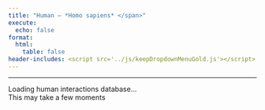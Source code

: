 ```yaml
---
title: "Human – *Homo sapiens* </span>"
execute:
  echo: false
format:
  html:
    table: false
header-includes: <script src='../js/keepDropdownMenuGold.js'></script>
---
```


***

```{=html}

<div id="loading-widget" class="loading-container">
  <div class="loading-spinner"></div>
  <div class="loading-text">Loading human interactions database...</div>
  <div class="loading-subtext">This may take a few moments</div>
</div>

<div id="table-content" style="opacity: 0;">
<!-- Injected automatically via Jinja -->
<link rel="stylesheet" href="https://cdn.datatables.net/1.13.6/css/jquery.dataTables.min.css">
<link rel="stylesheet" href="https://cdn.datatables.net/buttons/2.4.1/css/buttons.dataTables.min.css">
<link rel="stylesheet" href="https://cdn.datatables.net/responsive/2.5.0/css/responsive.dataTables.min.css">
<link rel="stylesheet" href="https://cdn.datatables.net/select/1.7.0/css/select.dataTables.min.css">
<link rel="stylesheet" href="https://cdnjs.cloudflare.com/ajax/libs/font-awesome/6.0.0-beta3/css/all.min.css">
<style>
    .dt-buttons {
        position: relative;
        z-index: 2; /* Your original value */
    }
    
    .dt-button-collection {
        z-index: 101; /* Your original value */
    }
    
    /* Mobile-only fixes for button collection */
    @media (max-width: 768px) {
        .dt-button-collection {
            z-index: 9999 !important;
            position: fixed !important;
            top: 10% !important; /* Move down from top to prevent cutting */
            left: 50% !important;
            transform: translateX(-50%) !important; /* Only horizontal centering */
            max-height: 80vh !important;
            max-width: 95vw !important;
            overflow-y: auto !important;
            box-shadow: 0 4px 12px rgba(0,0,0,0.15) !important;
            border-radius: 4px !important;
        }
        
        /* Ensure DataTable wrapper doesn't clip the dropdown */
        .dataTables_wrapper {
            overflow: visible !important;
        }
        
        /* Center-align and make buttons wrap properly */
        .dataTables_wrapper .dt-buttons {
            float: none !important;
            display: flex !important;
            flex-wrap: wrap !important;
            justify-content: center !important; /* Center align buttons */
            gap: 5px !important;
            width: 100% !important;
            max-width: 100% !important;
            overflow: visible !important;
        }
        
        /* Make individual buttons responsive */
        .dt-buttons .dt-button {
            flex: 0 1 auto !important;
            min-width: 0 !important;
            white-space: nowrap !important;
            font-size: 0.8rem !important;
            padding: 0.3rem 0.5rem !important;
        }
        
        .selection-counter {
            float: right;
            display: block;
            margin: 10px 10px 10px 0;
            text-align: right;
        }
    }
    
    /* Your existing styles with z-index adjustments */
    :root {
        --table-underline-offset: 1px;
        --table-underline-thickness: 1px;
        --table-line-height: 1.1;
    }
    
    table.dataTable {
        --underline-offset: var(--table-underline-offset);
        --underline-thickness: var(--table-underline-thickness);
        line-height: var(--table-line-height);
    }
    
    table.dataTable thead th {
        font-size: 90% !important;
    }
    
    table.dataTable tbody td {
        font-size: 90% !important;
    }
    
    table.dataTable.compact tbody td {
        padding-top: 5px !important;
        padding-bottom: 5px !important;
    }
    
    input[type="text"]::placeholder {
        font-style: italic;
        font-size: 80%;
    }
    
    .dataTables_wrapper .dataTables_info {
        font-weight: bold;
        margin-left: 0px !important;
        padding-top: 8px !important;
        clear: none !important;
    }
    
    .dataTables_wrapper .dt-buttons {
        float: left !important;
    }
    
    #top_info_display {
        float: none !important;
        text-align: right;
    }
    
    .selection-counter {
        color: #1f4eb6;
        font-weight: bold;
        font-size: 80%;
        float: right;
        margin-top: 8px;
        margin-right: 0px;
        padding: 5px 10px;
        background: #f9f9f9;
        border: 1px solid #ddd;
        border-radius: 4px;
        clear: right;
        text-align: right;
    }
    
    @media (max-width: 768px) {
        .selection-counter {
            float: right;
            display: block;
            margin: 10px 10px 10px 0;
            text-align: right;
        }
    }
    
    .top-controls-container {
        display: flex;
        align-items: center;
        justify-content: space-between;
        width: 100%;
        margin-bottom: 10px;
    }
    
    .buttons-container {
        display: flex;
        align-items: center;
        gap: 5px;
        flex-wrap: wrap;
    }
    
    @media (max-width: 768px) {
        .top-controls-container {
            flex-direction: column;
            align-items: flex-start;
            gap: 10px;
        }
    }
    
    .dataTables_wrapper .dt-layout-row.dt-layout-top .dt-layout-cell.dt-start {
        display: flex;
        align-items: center;
        flex-wrap: wrap;
        gap: 2px;
    }
    
    .custom-info-container {
        display: inline-flex;
        align-items: center;
        gap: 5px;
    }
    
    .custom-info-container .fa-solid {
        font-size: 1em;
        color: darkgreen;
    }
    
    .dataTables_wrapper .dt-buttons {
        display: inline-flex;
        gap: 5px;
    }
    
    /* Checkbox styles remain the same */
    table.dataTable tbody tr.selected td.select-checkbox::after {
        content: '✓';
        font-size: 0.8rem;
        color: #333;
        font-weight: bold;
        position: absolute;
        top: 50%;
        left: 50%;
        transform: translate(-50%, -50%);
        line-height: 1;
        pointer-events: none;
    }
    
    table.dataTable.compact>tbody>tr.selected>td.select-checkbox:after, 
    table.dataTable.compact>tbody>tr.selected>th.select-checkbox:after{
        margin-top: -0.025rem;
        margin-left: -0.05rem;
    }
    
    table.dataTable td.select-checkbox::before {
        position: relative;
    }
    
    table.dataTable td.select-checkbox {
        text-align: center;
        vertical-align: middle;
        padding: 0.5rem;
        width: 3.5rem;
        min-width: 2.5rem;
        position: relative;
    }
    
    table.dataTable tbody tr.selected td.select-checkbox::before {
        background: #f0f8ff;
        border-color: #337ab7;
    }
    
    table.dataTable.compact>tbody>tr>td.select-checkbox:before,
    table.dataTable.compact>tbody>tr>th.select-checkbox:before {
        margin-top: -0.3rem;
    }
    
    @media (max-width: 768px) {
        table.dataTable td.select-checkbox {
            padding: 0.25rem;
            width: 2rem;
            min-width: 1.5rem;
        }
    
        table.dataTable td.select-checkbox::before {
            width: 0.8rem;
            height: 0.8rem;
        }
        
        table.dataTable.compact>tbody>tr>td.select-checkbox:before,
        table.dataTable.compact>tbody>tr>th.select-checkbox:before {
            margin-top: -0.4rem;
        }
    
        table.dataTable tbody tr.selected td.select-checkbox::after {
            font-size: 0.7rem;
        }
    }
    
    /* Additional mobile fix for very small screens */
    @media (max-width: 480px) {
        .selection-counter {
            float: left;
            display: block;
            text-align: left;
            margin: 0 0 5px 0 !important;
        }
         .dt-button-collection {
            z-index: 10000 !important;
            position: fixed !important;
            max-width: 90vw; /* Prevent it from being too wide */
        }
        
    /* Make individual buttons full width on very small screens */
        .buttons-container {
            flex-direction: column; !important;
            width: 100%; /* Take full width */
            gap: 5px;
        }
        
        .dt-buttons {
            width: 100% !important; /* Full width for button container */
            display: flex !important;
            flex-direction: column !important; /* Stack buttons vertically */
            gap: 5px;
        }
        
        .dt-button {
            width: 100% !important; /* Each button takes full width */
            box-sizing: border-box;
            white-space: nowrap !important;
        }
        
        table.dataTable td.select-checkbox {
            padding: 0.2rem;
            width: 1.5rem;
            min-width: 1.2rem;
        }
    
        table.dataTable td.select-checkbox::before {
            width: 0.5rem;
            height: 0.5rem;
        }
    
        table.dataTable tbody tr.selected td.select-checkbox::after {
            font-size: 0.6rem;
        }
        
        input[type="text"]::placeholder {
            font-size: 60% !important;
        }
    }
    
    .dataTables_filter {
        display: none !important;
    }
</style>

<table id="human-table" class="display nowrap cell-border compact" style="width:100%">
    <thead></thead>
    <tfoot></tfoot>
</table>

<script src="https://code.jquery.com/jquery-3.7.0.min.js"></script>
<script src="https://cdn.datatables.net/1.13.6/js/jquery.dataTables.min.js"></script>
<script src="https://cdn.datatables.net/responsive/2.5.0/js/dataTables.responsive.min.js"></script>
<script src="https://cdn.datatables.net/buttons/2.4.1/js/dataTables.buttons.min.js"></script>
<script src="https://cdn.datatables.net/buttons/2.4.1/js/buttons.colVis.min.js"></script>
<script src="https://cdn.datatables.net/select/1.7.0/js/dataTables.select.min.js"></script>

<script src="https://cdnjs.cloudflare.com/ajax/libs/jszip/3.10.1/jszip.min.js"></script>

<script src="https://cdn.datatables.net/buttons/2.4.1/js/buttons.html5.min.js"></script>
<script src="https://cdn.datatables.net/buttons/2.4.1/js/buttons.copy.min.js"></script>


<script>

$.getJSON("../JSON/human_gene_pair.json", function(data) {

    const columns = [
  {
    "data": "Interaction ID",
    "title": "<span title=\"Unique ConnectomeDB ID for each ligand\u2013receptor pair\">Interaction ID</span>"
  },
  {
    "data": "Human LR Pair",
    "title": "<span title=\"Ligand-receptor Pair\">Human LR Pair</span>"
  },
  {
    "data": "Ligand",
    "title": "<span title=\"HGNC gene symbol for the ligand\">Ligand</span>"
  },
  {
    "data": "Receptor",
    "title": "<span title=\"HGNC gene symbol for the receptor\">Receptor</span>"
  },
  {
    "data": "Ligand Symbols",
    "title": "<span title=\"Official gene symbol (aliases, old names)\">Ligand Symbols</span>"
  },
  {
    "data": "Receptor Symbols",
    "title": "<span title=\"Official gene symbol (aliases, old names)\">Receptor Symbols</span>"
  },
  {
    "data": "Ligand Location",
    "title": "<span title=\"Location based on the predicted subcellular localization of the human proteome\">Ligand Location</span>"
  },
  {
    "data": "Receptor Location",
    "title": "<span title=\"Location based on the predicted subcellular localization of the human proteome\">Receptor Location</span>"
  },
  {
    "data": "Ligand HGNC ID",
    "title": "<span title=\"HGNC gene ID for the ligand (link to HGNC)\">Ligand HGNC ID</span>"
  },
  {
    "data": "Receptor HGNC ID",
    "title": "<span title=\"HGNC gene ID for the receptor (link to HGNC)\">Receptor HGNC ID</span>"
  },
  {
    "data": "Perplexity",
    "title": "<span title=\"Click the logo below to run Perplexity on the Human LR pair\">Perplexity</span>"
  },
  {
    "data": "Human evidence",
    "title": "<span title=\"Direct: experimentally verified; Conservation: inferred from orthology\">Human evidence</span>"
  },
  {
    "data": "Ligand ENSEMBL ID",
    "title": "<span title=\"ENSEMBL gene ID for the ligand (link to ENSEMBL)\">Ligand ENSEMBL ID</span>"
  },
  {
    "data": "Receptor ENSEMBL ID",
    "title": "<span title=\"ENSEMBL gene ID for the receptor (link to ENSEMBL)\">Receptor ENSEMBL ID</span>"
  }
];



    // Build header HTML - add checkbox column back

    // Set the header for the first column to 'Copy' with a tooltip

    var headerHtml = '<tr><th title="Tick boxes for rows to download via the CSV/Excel buttons">Select</th>';

    columns.forEach(function(col) {

        headerHtml += '<th>' + (col.title || col.data || '') + '</th>';

    });

    headerHtml += '</tr>';

    $('#human-table thead').html(headerHtml);



    // Calculate hidden columns based on total column count (adjust for checkbox column)

    var totalColumns = columns.length + 1; // +1 for checkbox column

    // The original columns 4 and 5 (indices 3 and 4 in the `columns` array)

    // become indices 4 and 5 after the checkbox column is prepended.

    var hiddenColumns = [3, 4]; // Hide original columns 3 and 4



    // // NO NEED for now --- Add last 2 columns to hidden list (adjust this number as needed)

    // // Remember to adjust for the prepended checkbox column

    for (var i = 2; i > 0; i--) {

        if (totalColumns - i >= 0) {

            hiddenColumns.push(totalColumns - i);

        }

    }



    // Remove duplicates

    hiddenColumns = [...new Set(hiddenColumns)];



    console.log('Total columns:', totalColumns);

    console.log('Hidden columns:', hiddenColumns);



    var table = $('#human-table').DataTable({

        data: data,

        columns: [

            {

                data: null,

                defaultContent: '',

                orderable: false,

                className: 'select-checkbox',

                width: '20px'

            }

        ].concat(columns), // Add checkbox column as first column

        scrollX: true,

        fixedHeader: false,

        fixedColumns: {

            start: 1,

        },

        autoWidth: true,

        responsive: false,

        dom: 'Bfrtip',

        searching: true,

        select: {

            style: 'multi',

            selector: 'td:first-child',
            
            info: false //to remove flashing of XX rows selected

        },

        lengthMenu: [[15, 25, 50, 100, -1], ["15", "25", "50", "100", "All"]],

        buttons: [

            { extend: 'pageLength', 
              text: function(dt, button, config) {
        return 'Show ' + dt.page.len() + ' Rows';
    } },

            { extend: 'colvis', text: 'Display Columns' },

            { extend: 'selectAll', text: 'Select All',
            action: function(e, dt, node, config) {
                $.fn.dataTable.ext.buttons.selectAll.action.call(this, e, dt, node, config);
                setTimeout(function() {
                    updateInfoDisplay();
                }, 100);
            }
        },

            { extend: 'selectNone', text: 'Deselect All',
        action: function(e, dt, node, config) {
            $.fn.dataTable.ext.buttons.selectNone.action.call(this, e, dt, node, config);
            setTimeout(function() {
                updateInfoDisplay();
            }, 100);
        }
    },

            {

                extend: 'csvHtml5',

                filename: 'ConnectomeDB2025_human',

                exportOptions: {

                    columns: ':visible:not(:first-child)', // Export only visible columns, excluding checkbox

                    format: {

                        body: function(data, row, column, node) {

                            // Check if this cell contains the &#128269; (🔍) symbol AND a link (Perplexity column detection)
                            if (data && data.toString().includes('&#128269;') && data.toString().includes('<a ') && data.toString().includes('href=')) {

                                var $temp = $('<div>').html(data);

                                var href = $temp.find('a').attr('href');

                                return href ? encodeURI(href) : data;

                            }

                            // For all other columns, strip HTML tags

                            return data.replace ? data.replace(/<[^>]*>/g, '') : data;

                        }

                    }

                },

                action: function(e, dt, button, config) {

                    var selectedRows = dt.rows('.selected').count();

                    if (selectedRows > 0) {

                        config.exportOptions.modifier = { selected: true };

                    } else {

                        config.exportOptions.modifier = { page: 'all', search: 'none' };

                    }

                    $.fn.dataTable.ext.buttons.csvHtml5.action.call(this, e, dt, button, config);

                }

            },

            {

                extend: 'excelHtml5',

                filename: 'ConnectomeDB2025_human',

                title: null,

                exportOptions: {

                    columns: ':visible:not(:first-child)', // Export only visible columns, excluding checkbox

                    format: {

                        body: function(data, row, column, node) {

                            // Check if this cell contains the &#128269; (🔍) symbol AND a link (Perplexity column detection)
                            if (data && data.toString().includes('&#128269;') && data.toString().includes('<a ') && data.toString().includes('href=')) {

                                var $temp = $('<div>').html(data);

                                var href = $temp.find('a').attr('href');

                                return href ? encodeURI(href) : data;

                            }

                            return data.replace ? data.replace(/<[^>]*>/g, '') : data;

                        }

                    }

                },

                action: function(e, dt, button, config) {

                    var selectedRows = dt.rows('.selected').count();

                    if (selectedRows > 0) {

                        config.exportOptions.modifier = { selected: true };

                    } else {

                        config.exportOptions.modifier = { page: 'all', search: 'none' };

                    }

                    $.fn.dataTable.ext.buttons.excelHtml5.action.call(this, e, dt, button, config);

                }

            },

            // {

            //     extend: 'copyHtml5',

            //     filename: 'ConnectomeDB2025_human',

            //     title: null,

            //     exportOptions: {

            //         columns: ':visible:not(:first-child)', // Export only visible columns, excluding checkbox

            //         format: {

            //             body: function(data, row, column, node) {

            //                 // Check if this cell contains the &#128269; (🔍) symbol AND a link (Perplexity column detection)
            //                 if (data && data.toString().includes('&#128269;') && data.toString().includes('<a ') && data.toString().includes('href=')) {

            //                     var $temp = $('<div>').html(data);

            //                     var href = $temp.find('a').attr('href');

            //                     return href ? encodeURI(href) : data;

            //                 }

            //                 return data.replace ? data.replace(/<[^>]*>/g, '') : data;

            //             }

            //         }

            //     },

            //     action: function(e, dt, button, config) {

            //         var selectedRows = dt.rows('.selected').count();

            //         if (selectedRows > 0) {

            //             config.exportOptions.modifier = { selected: true };

            //         } else {

            //             config.exportOptions.modifier = { page: 'all', search: 'none' };

            //         }

            //         $.fn.dataTable.ext.buttons.copyHtml5.action.call(this, e, dt, button, config);

            //     }

            // }

        ],

        columnDefs: [

            {

                orderable: false,

                className: 'select-checkbox',

                targets: 0

            },

            // Adjusted for checkbox column: Original column 11 is index 12

            { "className": "dt-center", "targets": [11] },

            // Adjusted for checkbox column: Original columns 5 and 6 are now at indices 5 and 6

            { "width": "275px", "targets": [4, 5] },

            { "visible": false, "targets": hiddenColumns }

        ],

        initComplete: function () {

            var api = this.api();

            $('.dataTables_wrapper .dt-layout-row.dt-layout-top .dt-layout-cell.dt-end').append('<div class="dataTables_info" id="top_info_display"></div>');

             // ADD THIS LINE: Create separate selection counter
            $('.dt-buttons').after('<div class="selection-counter" id="selection_counter">0 rows selected</div>');
        
            // --- Adjust your updateInfoDisplay function ---
            window.updateInfoDisplay = function() {
                var info = api.page.info();
                var selectedCount = api.rows('.selected').count();
                var filteredCount = api.rows({ search: 'applied' }).count();
                var totalCount = api.rows().count();
        
                var infoText = `Showing ${info.start + 1} to ${info.end} of ${filteredCount} entries`;
        
                if (filteredCount !== totalCount) {
                    infoText += ` (filtered from ${totalCount} total entries)`;
                }
        
                if (selectedCount > 0) {
                    var selectedInFiltered = api.rows({ search: 'applied' }).nodes().to$().filter('.selected').length;
                    infoText += ` - ${selectedInFiltered} rows selected`;
                }
        
                // Update BOTH the original (bottom) and the cloned (top) info elements
                // Make sure to update the one with the new ID for the top display
                $('#top_info_display_clone_2').html(infoText); // Update the cloned one
                $('.dataTables_wrapper .dataTables_info').html(infoText); // This will update the original bottom one
            };

            // ADD THIS: Simple counter update function
                window.updateSelectionCounter = function() {
                    var selectedCount = api.rows('.selected').count();
                    var filteredCount = api.rows({ search: 'applied' }).count();
                    var totalCount = api.rows().count();
                    
                    if (selectedCount > 0) {
                        var selectedInFiltered = api.rows({ search: 'applied' }).nodes().to$().filter('.selected').length;
                        $('#selection_counter').text(selectedInFiltered + ' rows selected');
                        $('#selection_counter').show();
                    } else {
                        $('#selection_counter').text('0 rows selected');
                    }
                };

            
            window.updateButtonText = function() {
                var filteredCount = api.rows({ search: 'applied' }).count();
                var totalCount = api.rows().count();
                
                if (filteredCount === totalCount) {
                    $('.buttons-select-all').text('Select All (' + totalCount + ')');
                } else {
                    $('.buttons-select-all').text('Select All Filtered (' + filteredCount + ')');
                }
            };

            // Add this event listener
            api.on('draw.dt select.dt deselect.dt', function() {
                setTimeout(updateButtonText, 100);
                setTimeout(updateInfoDisplay, 100);
                setTimeout(updateSelectionCounter, 100); // ADD THIS LINE
            });

            updateInfoDisplay(); // Call it once after setup
            updateSelectionCounter(); // ADD THIS LINE

            // Wait for DOM to be ready, then add filter

            setTimeout(function() {

                // Create a filter container directly above the table and headers

                var filterContainer = $('<div id="column-filters" style="background: white; padding-left: 0px; padding-right: 0px; padding-bottom: 10px; border: 0px solid #ddd; margin-bottom: 1px; width: 100%;"></div>');

                $('#human-table').closest('.dataTables_wrapper').prepend(filterContainer);



                // Append a style block with media query for smaller screens

                $('head').append(`

                    <style>

                        @media (max-width: 480px) { /* Adjust breakpoint as needed for "mobile" */

                            .mobile-tiny-input { /* Add a class to your input for targeting */

                                font-size: 0.8rem !important; /* Make font smaller */

                                padding: 5px !important;       /* Reduce padding */

                            }

                        }

                    </style>

                `);



                var filterDiv = $('<div style="max-width: 100%;"></div>');

                var label = $('<label></label>');



                // Create input without datalist (no autofill)

                var input = $('<input type="text" placeholder="Search Ligand(s) / Receptor(s): i.e. ACE, BK-2, CD24, EGFR, kuz" />') // Updated placeholder

                    .css({

                        'width': '100%',

                        'padding': '8px',

                        'font-size': '1.1rem',

                        'border': '1px solid #ccc',

                        'border-radius': '4px'

                    })

                    .addClass('mobile-tiny-input') // Add the class for mobile styling

                    .on('input keyup', function () {

                        var val = this.value;



                        // Remove any existing custom search

                        while($.fn.dataTable.ext.search.length > 0) {

                            $.fn.dataTable.ext.search.pop();

                        }



                        if (val === '') {

                            // If empty, don't add any custom search and reset ordering

                            api.order([]); // Remove custom ordering

                            api.draw();

                        } else {

                            const searchTerms = val.split(',').map(term => term.trim().toLowerCase()).filter(term => term !== '');



                            if (searchTerms.length > 0) {

                                // Add custom search function for original columns 5 (DataTables index 5) and 6 (DataTables index 6)

                                $.fn.dataTable.ext.search.push(function(settings, data, dataIndex) {

                                    // In $.fn.dataTable.ext.search, 'data' array

                                    // contains values for ALL columns including the prepended checkbox column.

                                    // So, original column 6 is at data[6] and original column 7 is at data[7].

                                    var col5Value = data[5] ? data[5].toString().replace(/<[^>]*>/g, '').toLowerCase() : ''; // Original column 6

                                    var col6Value = data[6] ? data[6].toString().replace(/<[^>]*>/g, '').toLowerCase() : ''; // Original column 7

                                    console.log("Searching for:", searchTerms);

                                    console.log("Column 5 value:", col5Value);

                                    console.log("Column 6 value:", col6Value); // <<< ADD THIS LINE



                                    return searchTerms.some(term =>

                                        col5Value.includes(term) || col6Value.includes(term)

                                    );

                                });



                                // After filtering, apply the custom sort.

                                // We'll force a redraw which will trigger the 'order.dt' event and our custom sort.

                                api.draw();

                            } else {

                                api.order([]); // Remove custom ordering if no valid search terms

                                api.draw();

                            }

                        }

                    });



                filterDiv.append(label).append(input);

                filterContainer.append(filterDiv);

            }, 100);
        } 
    });


            // Custom sort function to prioritize search results based on the active search input

            // Replace your existing custom sort function with this updated version
api.on('order.dt search.dt', function () {
    var searchVal = $('#column-filters input[type="text"]').val();

    if (searchVal && searchVal.trim() !== '') {
        const searchTerms = searchVal
            .split(',')
            .map(term => term.trim().toLowerCase())
            .filter(term => term !== '');

        if (searchTerms.length === 0) return;

        // Get current order information from DataTables
        var currentOrder = api.order();
        var isCustomSearchActive = true;

        // Check if user is trying to sort by a specific column
        if (currentOrder.length > 0) {
            var sortColumnIndex = currentOrder[0][0];
            var sortDirection = currentOrder[0][1]; // 'asc' or 'desc'
            
            // If sorting by a column other than our search columns (6 or 7), 
            // let DataTables handle it normally
            if (sortColumnIndex !== 5 && sortColumnIndex !== 6) {
                isCustomSearchActive = false;
            }
        }

        if (isCustomSearchActive) {
            api.rows().sort(function (rowIdxA, rowIdxB) {
                let scoreA = 0;
                let scoreB = 0;

                const rowDataA = api.row(rowIdxA).data();
                const rowDataB = api.row(rowIdxB).data();

                const normalize = str =>
                    str ? str.toString().replace(/<[^>]*>/g, '').toLowerCase().trim() : '';

                const valuesA = [normalize(rowDataA[5]), normalize(rowDataA[6])];
                const valuesB = [normalize(rowDataB[5]), normalize(rowDataB[6])];

                searchTerms.forEach(term => {
                    valuesA.forEach(value => {
                        if (value === term) scoreA -= 1000;
                        else if (value.startsWith(term + ',')) scoreA -= 950;
                        else if (value.startsWith(term + ' ')) scoreA -= 900;
                        else if (value.includes('(' + term + ')')) scoreA -= 850;
                        else if (value.includes(term + ' ()')) scoreA -= 800;
                        else if (value.startsWith(term)) scoreA -= 700;
                        else if (value.includes(term)) scoreA -= 100;
                    });

                    valuesB.forEach(value => {
                        if (value === term) scoreB -= 1000;
                        else if (value.startsWith(term + ',')) scoreB -= 950;
                        else if (value.startsWith(term + ' ')) scoreB -= 900;
                        else if (value.includes('(' + term + ')')) scoreB -= 850;
                        else if (value.includes(term + ' ()')) scoreB -= 800;
                        else if (value.startsWith(term)) scoreB -= 700;
                        else if (value.includes(term)) scoreB -= 100;
                    });
                });

                return scoreA - scoreB;
            });
        }
    } else {
        // When no search is active, let DataTables handle sorting normally
        // Don't override with custom sorting
    }
});



    // Event listener for when the search input is cleared manually

    $('#column-filters input[type="text"]').on('input', function() {

        if (this.value === '') {

            // When cleared, the 'search.dt' event handler above will reset the order

            table.draw();

        }

    });

});

</script>
</div>

<script>
// This script waits for the actual JSON data to load, not just a fixed delay
document.addEventListener('DOMContentLoaded', function() {
    // The script will be triggered when the JSON actually finishes loading
    // We'll add this to the end of the $.getJSON success callback in the table_block
    
    // Fallback: if nothing happens after 2 sec, show the table anyway
    setTimeout(function() {
        if (document.getElementById('table-content').style.opacity == '0') {
            document.getElementById('loading-widget').style.display = 'none';
            document.getElementById('table-content').style.opacity = '1';
        }
    }, 2000);
});

// Function to hide loading - will be called from the DataTable initialization
function hideLoadingShowTable() {
    document.getElementById('loading-widget').style.display = 'none';
    document.getElementById('table-content').style.opacity = '1';
}
</script>


```